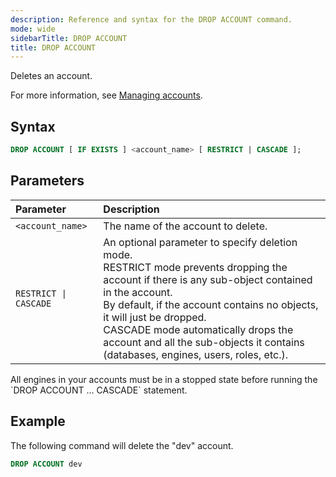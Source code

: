 ```yaml
---
description: Reference and syntax for the DROP ACCOUNT command.
mode: wide
sidebarTitle: DROP ACCOUNT
title: DROP ACCOUNT
---
```


Deletes an account.

For more information, see [Managing accounts](/Guides/managing-your-organization/managing-accounts).

## Syntax

```sql
DROP ACCOUNT [ IF EXISTS ] <account_name> [ RESTRICT | CASCADE ];
```

## Parameters 


| Parameter             | Description |
|:----------------------| :---------- |
| `<account_name>`      | The name of the account to delete. |   
| `RESTRICT \| CASCADE` | An optional parameter to specify deletion mode.<br/>RESTRICT mode prevents dropping the account if there is any sub-object contained in the account.<br/>By default, if the account contains no objects, it will just be dropped.<br/>CASCADE mode automatically drops the account and all the sub-objects it contains (databases, engines, users, roles, etc.). |

<Note>
All engines in your accounts must be in a stopped state before running the `DROP ACCOUNT … CASCADE` statement.
</Note>

## Example

The following command will delete the "dev" account.

```sql
DROP ACCOUNT dev
```

